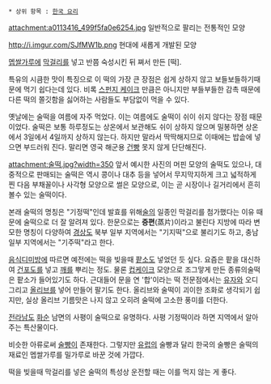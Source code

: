  * 상위 항목 : [[한국 요리]]
attachment:a0113416_499f5fa0e6254.jpg
일반적으로 팔리는 전통적인 모양

http://i.imgur.com/SJfMW1b.png
현대에 새롭게 개발된 모양

[[멥쌀]]가루에 [[막걸리]]를 넣고 반쯤 숙성시킨 뒤 쪄서 만든 [떡].

특유의 시큼한 맛이 특징으로 이 떡의 가장 큰 장점은 쉽게 상하지 않고 보들보들하기때문에 먹기 쉽다는데 있다. 비록 [[스펀지 케이크]] 만큼은 아니지만 부들부들한 감촉 때문에 다른 떡의 쫄깃함을 싫어하는 사람들도 부담없이 먹을 수 있다. 

옛날에는 술떡을 여름에 자주 먹었다. 이는 여름에도 술떡이 쉬이 쉬지 않다는 장점 때문이었다. 술떡은 보통 하루정도는 상온에서 보관해도 쉬이 상하지 않으며 밀봉하면 상온에서 3일에서 4일까지 상하지 않는다. 하지만 말라서 딱딱해지므로 이때에는 밥솥에 넣으면 부드러워 진다. 말리면 영국 해군용 [[건빵]] 못지 않게 단단해진다.

attachment:술떡.jpg?width=350
앞서 예시한 사진의 머핀 모양의 술떡도 있으나, 대중적으로 판매되는 술떡은 역시 콩이나 대추 등을 넣어서 무지막지하게 크고 넓적하게 찐 다음 부채꼴이나 사각형 모양으로 썰은 모양으로, 이는 곧 시장이나 길거리에서 흔히 볼수 있는 술떡이다. 

본래 술떡의 명칭은 "기정떡"인데 발효를 위해[[술]]의 일종인 막걸리를 첨가했다는 이유 때문에 술떡으로 더 잘 알려져 있다. 한문으로는 '''증편'''(蒸片)이라고 불린다 지방에 따라 변모한 명칭이 다양하여 [[경상도]] 북부 일부 지역에서는 "기지떡"으로 불리기도 하고, 충남 일부 지역에서는 "기주떡"라고 한다.

[[음식디미방]]에 따르면 예전에는 떡을 빚을때 [[팥]]소도 넣었던 듯 싶다. 요즘은 팥을 대신하여 [[건포도]]를 넣고 [[깨]]를 뿌리는 정도. 물론 [[컵케이크]] 모양으로 조그맣게 만든 종류의술떡은 팥소가 들어있기도 하다. 근대들어 문을 연 '합'이라는 떡 전문점에서는 [[유자]]와 오디 그리고 [[올리브]]를 넣어 만들어 팔기도 한다. 올리브와 술떡이 괴이한 조화로 생각되기 쉽지만, 실상 올리브 기름맛은 나지 않고 오히려 술떡에 고소한 풍미를 더한다.

[[전라남도]] [[화순]] 남면의 사평이 술떡으로 유명하다. 사평 기정떡이라 하면 지역에서 알아주는 특산물이다.

비슷한 아류로써 [[술빵]]이 존재한다. 그렇지만 [[유럽]]의 술빵과 달리 한국의 술빵은 술떡의 재료인 멥쌀가루를 밀가루로 바꾼 것에 가깝다.

떡을 빚을때 막걸리를 넣은 술떡의 특성상 운전할 때는 이를 먹지 않는 게 좋다.

